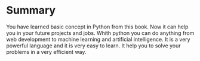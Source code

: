 # Summary

You have learned basic concept in Python from this book. Now it can help you in your future projects and jobs. Whith python you can do anything from web development to machine learning and artificial intelligence. It is a very powerful language and it is very easy to learn. It help you to solve your problems in a very efficient way.
